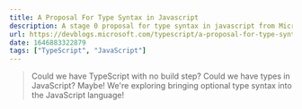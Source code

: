 ```yaml
---
title: A Proposal For Type Syntax in Javascript
description: A stage 0 proposal for type syntax in javascript from Microsoft
url: https://devblogs.microsoft.com/typescript/a-proposal-for-type-syntax-in-javascript/
date: 1646883322879
tags: ["TypeScript", "JavaScript"]
---
```


> Could we have TypeScript with no build step? Could we have types in JavaScript? Maybe! We're exploring bringing optional type syntax into the JavaScript language!
